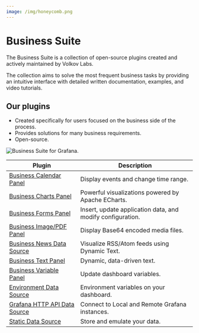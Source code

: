 ```yaml
---
image: /img/honeycomb.png
---
```



# Business Suite

The Business Suite is a collection of open-source plugins created and actively maintained by Volkov Labs.

The collection aims to solve the most frequent business tasks by providing an intuitive interface with detailed written documentation, examples, and video tutorials.

## Our plugins

- Created specifically for users focused on the business side of the process.
- Provides solutions for many business requirements.
- Open-source.

<Image title="Business Suite for Grafana." src="/img/honeycomb.png" />

| Plugin                                                      | Description                                                |
| ----------------------------------------------------------- | ---------------------------------------------------------- |
| [Business Calendar Panel](volkovlabs-calendar-panel)        | Display events and change time range.                      |
| [Business Charts Panel](volkovlabs-echarts-panel)           | Powerful visualizations powered by Apache ECharts.         |
| [Business Forms Panel](volkovlabs-form-panel)               | Insert, update application data, and modify configuration. |
| [Business Image/PDF Panel](volkovlabs-image-panel)          | Display Base64 encoded media files.                        |
| [Business News Data Source](volkovlabs-rss-datasource)      | Visualize RSS/Atom feeds using Dynamic Text.               |
| [Business Text Panel](volkovlabs-dynamictext-panel)         | Dynamic, data-driven text.                                 |
| [Business Variable Panel](volkovlabs-variable-panel)        | Update dashboard variables.                                |
| [Environment Data Source](volkovlabs-env-datasource)        | Environment variables on your dashboard.                   |
| [Grafana HTTP API Data Source](volkovlabs-grapi-datasource) | Connect to Local and Remote Grafana instances.             |
| [Static Data Source](volkovlabs-static-datasource)          | Store and emulate your data.                               |
